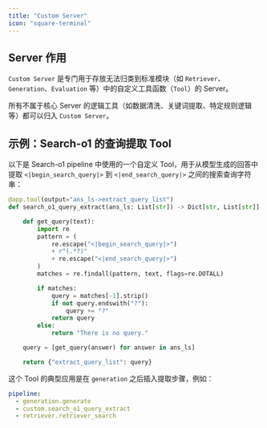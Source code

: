 ```yaml
---
title: "Custom Server"
icon: "square-terminal"
---
```


## Server 作用

`Custom Server` 是专门用于存放无法归类到标准模块（如 `Retriever`、`Generation`、`Evaluation` 等）中的自定义工具函数（`Tool`）的 Server。

所有不属于核心 Server 的逻辑工具（如数据清洗、关键词提取、特定规则逻辑等）都可以归入 `Custom Server`。

## 示例：Search-o1 的查询提取 Tool

以下是 Search-o1 pipeline 中使用的一个自定义 Tool，用于从模型生成的回答中提取 `<|begin_search_query|>` 到 `<|end_search_query|>` 之间的搜索查询字符串：

```python
@app.tool(output="ans_ls->extract_query_list")
def search_o1_query_extract(ans_ls: List[str]) -> Dict[str, List[str]]:

    def get_query(text):
        import re
        pattern = (
            re.escape("<|begin_search_query|>")
            + r"(.*?)"
            + re.escape("<|end_search_query|>")
        )
        matches = re.findall(pattern, text, flags=re.DOTALL)

        if matches:
            query = matches[-1].strip()
            if not query.endswith("?"):
                query += "?"
            return query
        else:
            return "There is no query."

    query = [get_query(answer) for answer in ans_ls]

    return {"extract_query_list": query}
```

这个 Tool 的典型应用是在 `generation` 之后插入提取步骤，例如：

```yaml
pipeline:
  - generation.generate
  - custom.search_o1_query_extract
  - retriever.retriever_search
```